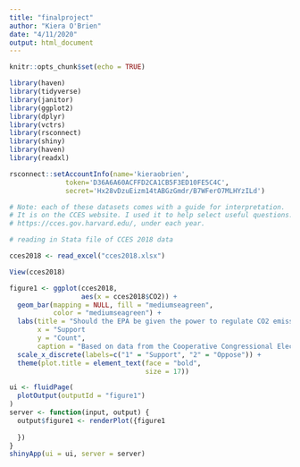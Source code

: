 ```yaml
---
title: "finalproject"
author: "Kiera O'Brien"
date: "4/11/2020"
output: html_document
---
```


```r
knitr::opts_chunk$set(echo = TRUE)

library(haven)
library(tidyverse)
library(janitor)
library(ggplot2)
library(dplyr)
library(vctrs)
library(rsconnect)
library(shiny)
library(haven)
library(readxl)

rsconnect::setAccountInfo(name='kieraobrien',
			  token='D36A6A60ACFFD2CA1CB5F3ED10FE5C4C',
			  secret='Hx28vDzuEizm14tABGzGmdr/B7WFerO7MLHYzILd')
```

``` r

# Note: each of these datasets comes with a guide for interpretation.
# It is on the CCES website. I used it to help select useful questions.
# https://cces.gov.harvard.edu/, under each year. 

# reading in Stata file of CCES 2018 data

cces2018 <- read_excel("cces2018.xlsx")

View(cces2018)
```

``` r

figure1 <- ggplot(cces2018, 
                  aes(x = cces2018$CO2)) + 
  geom_bar(mapping = NULL, fill = "mediumseagreen", 
           color = "mediumseagreen") + 
  labs(title = "Should the EPA be given the power to regulate CO2 emissions?", 
       x = "Support                                                      Oppose", 
       y = "Count", 
       caption = "Based on data from the Cooperative Congressional Election Study, 2018") + 
  scale_x_discrete(labels=c("1" = "Support", "2" = "Oppose")) + 
  theme(plot.title = element_text(face = "bold", 
                                  size = 17))
```

``` r

ui <- fluidPage(
  plotOutput(outputId = "figure1")
)
server <- function(input, output) {
  output$figure1 <- renderPlot({figure1
    
  })
}
shinyApp(ui = ui, server = server)
```
